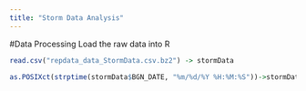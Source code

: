 ```yaml
---
title: "Storm Data Analysis"
---
```


#Data Processing
Load the raw data into R
```r
read.csv("repdata_data_StormData.csv.bz2") -> stormData
```

```r
as.POSIXct(strptime(stormData$BGN_DATE, "%m/%d/%Y %H:%M:%S"))->stormData$BGN_DATE
```
